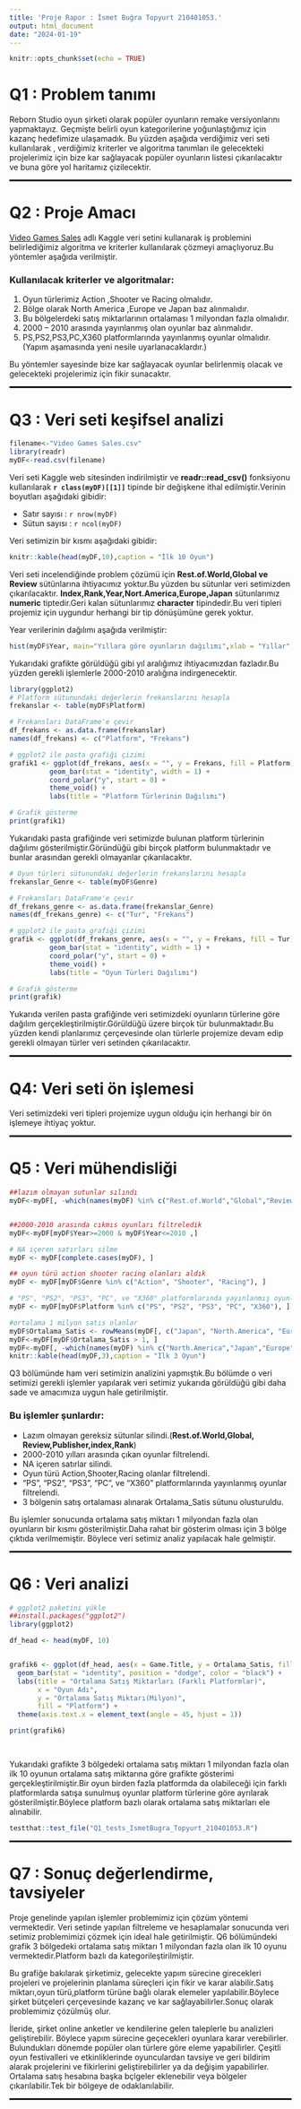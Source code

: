 ```yaml
---
title: 'Proje Rapor : İsmet Buğra Topyurt 210401053.'
output: html_document
date: "2024-01-19"
---
```


```r
knitr::opts_chunk$set(echo = TRUE)
```

# Q1 : Problem tanımı

Reborn Studio oyun şirketi olarak popüler oyunların remake versiyonlarını yapmaktayız. Geçmişte belirli oyun kategorilerine yoğunlaştığımız için kazanç hedefimize ulaşamadık. Bu yüzden aşağıda verdiğimiz veri seti kullanılarak , verdiğimiz kriterler ve algoritma tanımları ile gelecekteki projelerimiz için bize kar sağlayacak popüler oyunların listesi çıkarılacaktır ve buna göre yol haritamız çizilecektir.

<hr style="border:1px solid black;">

# Q2 : Proje Amacı

[Video Games Sales](https://www.kaggle.com/datasets/thedevastator/global-video-game-sales-and-reviews/data) adlı Kaggle veri setini kullanarak iş problemini belirlediğimiz algoritma ve kriterler kullanılarak çözmeyi amaçlıyoruz.Bu yöntemler aşağıda verilmiştir.

### Kullanılacak kriterler ve algoritmalar:

1.  Oyun türlerimiz Action ,Shooter ve Racing olmalıdır.
2.  Bölge olarak North America ,Europe ve Japan baz alınmalıdır.
3.  Bu bölgelerdeki satış miktarlarının ortalaması 1 milyondan fazla olmalıdır.
4.  2000 -- 2010 arasında yayınlanmış olan oyunlar baz alınmalıdır.
5.  PS,PS2,PS3,PC,X360 platformlarında yayınlanmış oyunlar olmalıdır.(Yapım aşamasında yeni nesile uyarlanacaklardır.)

Bu yöntemler sayesinde bize kar sağlayacak oyunlar belirlenmiş olacak ve gelecekteki projelerimiz için fikir sunacaktır.

<hr style="border:1px solid black;">

# Q3 : Veri seti keşifsel analizi

```r
filename<-"Video Games Sales.csv"
library(readr)
myDF<-read.csv(filename)


```

Veri seti Kaggle web sitesinden indirilmiştir ve **readr::read_csv()** fonksiyonu kullanılarak **`r class(myDF)[[1]]`** tipinde bir değişkene ithal edilmiştir.Verinin boyutları aşağıdaki gibidir:

-   Satır sayısı : `r nrow(myDF)`
-   Sütun sayısı : `r ncol(myDF)`

Veri setimizin bir kısmı aşağıdaki gibidir:

```r
knitr::kable(head(myDF,10),caption = "İlk 10 Oyun")

```

Veri seti incelendiğinde problem çözümü için **Rest.of.World,Global ve Review** sütünlarına ihtiyacımız yoktur.Bu yüzden bu sütunlar veri setimizden çıkarılacaktır. **Index,Rank,Year,Nort.America,Europe,Japan** sütunlarımız **numeric** tiptedir.Geri kalan sütunlarımız **character** tipindedir.Bu veri tipleri projemiz için uygundur herhangi bir tip dönüşümüne gerek yoktur.

Year verilerinin dağılımı aşağıda verilmiştir:

```r
hist(myDF$Year, main="Yıllara göre oyunların dağılımı",xlab = "Yıllar",ylab = "Sıklık",col = "lightblue")
```

Yukarıdaki grafikte görüldüğü gibi yıl aralığımız ihtiyacımızdan fazladır.Bu yüzden gerekli işlemlerle 2000-2010 aralığına indirgenecektir.

```r
library(ggplot2)
# Platform sütunundaki değerlerin frekanslarını hesapla
frekanslar <- table(myDF$Platform)

# Frekansları DataFrame'e çevir
df_frekans <- as.data.frame(frekanslar)
names(df_frekans) <- c("Platform", "Frekans")

# ggplot2 ile pasta grafiği çizimi
grafik1 <- ggplot(df_frekans, aes(x = "", y = Frekans, fill = Platform)) +
          geom_bar(stat = "identity", width = 1) +
          coord_polar("y", start = 0) +
          theme_void() +
          labs(title = "Platform Türlerinin Dağılımı")

# Grafik gösterme
print(grafik1)
```

Yukarıdaki pasta grafiğinde veri setimizde bulunan platform türlerinin dağılımı gösterilmiştir.Göründüğü gibi birçok platform bulunmaktadır ve bunlar arasından gerekli olmayanlar çıkarılacaktır.

```r
# Oyun türleri sütunundaki değerlerin frekanslarını hesapla
frekanslar_Genre <- table(myDF$Genre)

# Frekansları DataFrame'e çevir
df_frekans_genre <- as.data.frame(frekanslar_Genre)
names(df_frekans_genre) <- c("Tur", "Frekans")

# ggplot2 ile pasta grafiği çizimi
grafik <- ggplot(df_frekans_genre, aes(x = "", y = Frekans, fill = Tur)) +
          geom_bar(stat = "identity", width = 1) +
          coord_polar("y", start = 0) +
          theme_void() +
          labs(title = "Oyun Türleri Dağılımı")

# Grafik gösterme
print(grafik)
```

Yukarıda verilen pasta grafiğinde veri setimizdeki oyunların türlerine göre dağılım gerçekleştirilmiştir.Görüldüğü üzere birçok tür bulunmaktadır.Bu yüzden kendi planlarımız çerçevesinde olan türlerle projemize devam edip gerekli olmayan türler veri setinden çıkarılacaktır.

<hr style="border:1px solid black;">

# Q4: Veri seti ön işlemesi

Veri setimizdeki veri tipleri projemize uygun olduğu için herhangi bir ön işlemeye ihtiyaç yoktur.

<hr style="border:1px solid black;">

# Q5 : Veri mühendisliği

```r

##lazım olmayan sutunlar sılındı
myDF<-myDF[, -which(names(myDF) %in% c("Rest.of.World","Global","Review","Publisher","index","Rank"))]


##2000-2010 arasında cıkmıs oyunları filtreledik
myDF<-myDF[myDF$Year>=2000 & myDF$Year<=2010 ,]

# NA içeren satırları silme
myDF <- myDF[complete.cases(myDF), ]

## oyun türü action shooter racing olanları aldık
myDF <- myDF[myDF$Genre %in% c("Action", "Shooter", "Racing"), ]

# "PS", "PS2", "PS3", "PC", ve "X360" platformlarında yayınlanmış oyunları seçme
myDF <- myDF[myDF$Platform %in% c("PS", "PS2", "PS3", "PC", "X360"), ]

#ortalama 1 milyon satıs olanlar
myDF$Ortalama_Satis <- rowMeans(myDF[, c("Japan", "North.America", "Europe")], na.rm = TRUE)
myDF<-myDF[myDF$Ortalama_Satis > 1, ]
myDF<-myDF[, -which(names(myDF) %in% c("North.America","Japan","Europe"))]
knitr::kable(head(myDF,3),caption = "İlk 3 Oyun")

```

Q3 bölümünde ham veri setimizin analizini yapmıştık.Bu bölümde o veri setimizi gerekli işlemler yapılarak veri setimiz yukarıda görüldüğü gibi daha sade ve amacımıza uygun hale getirilmiştir.

### Bu işlemler şunlardır:

-   Lazım olmayan gereksiz sütunlar silindi.(**Rest.of.World,Global, Review,Publisher,index,Rank**)
-   2000-2010 yılları arasında çıkan oyunlar filtrelendi.
-   NA içeren satırlar silindi.
-   Oyun türü Action,Shooter,Racing olanlar filtrelendi.
-   "PS", "PS2", "PS3", "PC", ve "X360" platformlarında yayınlanmış oyunlar filtrelendi.
-   3 bölgenin satış ortalaması alınarak Ortalama_Satis sütunu olusturuldu.

Bu işlemler sonucunda ortalama satış miktarı 1 milyondan fazla olan oyunların bir kısmı gösterilmiştir.Daha rahat bir gösterim olması için 3 bölge çıktıda verilmemiştir. Böylece veri setimiz analiz yapılacak hale gelmiştir.

<hr style="border:1px solid black;">

# Q6 : Veri analizi

```r

# ggplot2 paketini yükle
##install.packages("ggplot2")
library(ggplot2)

df_head <- head(myDF, 10)


grafik6 <- ggplot(df_head, aes(x = Game.Title, y = Ortalama_Satis, fill = Platform)) +
  geom_bar(stat = "identity", position = "dodge", color = "black") +
  labs(title = "Ortalama Satış Miktarları (Farklı Platformlar)",
       x = "Oyun Adı",
       y = "Ortalama Satış Miktarı(Milyon)",
       fill = "Platform") +
  theme(axis.text.x = element_text(angle = 45, hjust = 1))

print(grafik6)

  
```

Yukarıdaki grafikte 3 bölgedeki ortalama satış miktarı 1 milyondan fazla olan ilk 10 oyunun ortalama satış miktarına göre grafikte gösterimi gerçekleştirilmiştir.Bir oyun birden fazla platformda da olabileceği için farklı platformlarda satışa sunulmuş oyunlar platform türlerine göre ayrılarak gösterilmiştir.Böylece platform bazlı olarak ortalama satış miktarları ele alınabilir.

```r
testthat::test_file("Q1_tests_IsmetBugra_Topyurt_210401053.R")
```

<hr style="border:1px solid black;">

# Q7 : Sonuç değerlendirme, tavsiyeler

Proje  genelinde yapılan işlemler problemimiz için çözüm yöntemi vermektedir.
Veri setinde yapılan filtreleme ve hesaplamalar sonucunda veri setimiz problemimizi çözmek için ideal hale getirilmiştir.
Q6 bölümündeki grafik 3 bölgedeki ortalama satış miktarı 1 milyondan fazla olan ilk 10 oyunu vermektedir.Platform bazlı da kategorileştirilmiştir.

Bu grafiğe bakılarak şirketimiz, gelecekte yapım sürecine girecekleri projeleri ve projelerinin planlama süreçleri için fikir ve karar alabilir.Satış miktarı,oyun türü,platform türüne bağlı olarak elemeler yapılabilir.Böylece şirket bütçeleri çerçevesinde kazanç ve kar sağlayabilirler.Sonuç olarak problemimiz çözülmüş olur.

İleride, şirket online anketler ve kendilerine gelen taleplerle bu analizleri geliştirebilir. Böylece yapım sürecine geçecekleri oyunlara karar verebilirler.
Bulundukları dönemde popüler olan türlere göre eleme yapabilirler.
Çeşitli oyun festivalleri ve etkinliklerinde oyunculardan tavsiye ve geri bildirim alarak projelerini ve fikirlerini geliştirebilirler ya da değişim yapabilirler.
Ortalama satış hesabına başka bçlgeler eklenebilir veya bölgeler çıkarılabilir.Tek bir bölgeye de odaklanılabilir.

<hr style="border:1px solid black;">


